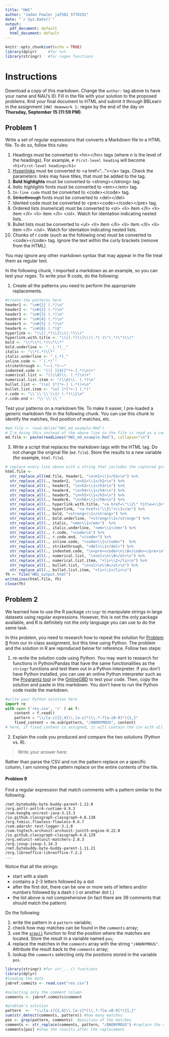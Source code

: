 ```yaml
---
title: "HW1"
author: "Jadon Fowler jaf582 5778191"
date: "`r Sys.Date()`"
output:
  pdf_document: default
  html_document: default
---
```


```r
knitr::opts_chunk$set(echo = TRUE)
library(dplyr)     #for %>%
library(stringr)   #for regex functions
```

# Instructions

Download a copy of this markdown. Change the `author: ` tag above to have your name and NAU's ID. Fill in the file with your solution to the proposed problems. Knit your final document to HTML and submit it through BBLearn in the assignment `[HW] Homework 1:` regex by the end of the day on **Thursday, September 15 (11:59 PM)**.

## Problem 1

Write a set of regular expressions that converts a Markdown file to a HTML file. To do so, follow this rules:

  1. Headings must be converted to \<hn\>\</hn\> tags (where n is the level of the headings). For example, `# First-level heading` will become `<h1>First-level heading</h1>`
  2. [Hyperlinks](http://... "title") must be converted to \<a href="..."\>\<\/a\> tags. Check the parameters: links may have titles, that must be added to the tag.
  3. **Bold** __highlights__ must be converted to \<strong\>\<\/strong\> tag.
  4. *Italic* _highlights_ fonts must be converted to \<em\>\<\/em\> tag.
  5. `In-line code` must be converted to \<code\>\<\/code\> tag.
  6. ~~Strikethrough~~ fonts must be converted to \<del\>\<\/del\>
  7. Idented code must be converted to \<pre\>\<code\>\<\/code\>\<\/pre\> tag.
  8. Ordered lists (numerical) must be converted to \<ol\> \<li\> item \<\/li\> \<li\> item \<\/li\> \<li\> item \<\/li\> \<\/ol\>. Watch for identation indicating nested lists.
  9. Bullet lists must be converted to \<ul\> \<li\> item \<\/li\> \<li\> item \<\/li\> \<li\> item \<\/li\> \<\/ul\>. Watch for identation indicating nested lists.
  10. Chunks of r code (such as the following one) must be converted to \<code\>\<\/code\> tag. Ignore the text within the curly brackets (remove from the HTML).

You may ignore any other markdown syntax that may appear in the file treat them as regular text.

In the following chunk, I imported a markdown as an example, so you can test your regex. To write your R code, do the following:

1. Create all the patterns you need to perform the appropriate replacements.

```r
#create the patterns here
header1 <- "\n#{1} (.*)\n"
header2 <- "\n#{2} (.*)\n"
header3 <- "\n#{3} (.*)\n"
header4 <- "\n#{4} (.*)\n"
header5 <- "\n#{5} (.*)\n"
header6 <- "\n#{6} (.*)$"
hyperlink <- "\\[(.*)\\]\\((.*)\\)"
hyperlink.with.title <- "\\[(.*)\\]\\((.*) (\"(.*)\")\\)"
bold <- "\\*\\*(.*)\\*\\*"
bold.underline <- "__(.*)__"
italic <- "\\*(.*)\\*"
italic.underline <- "_(.*)_"
inline.code <- "`(.*)`"
strikethrough <- "~~(.*)~~"
indented.code <- "(([ ]{4}[^*+-].*)\n)+"
numerical.list <- "((\\d)\\. (.*)\n)+"
numerical.list.item <- "(\\d)\\. (.*)\n"
bullet.list <- "(\n[ ]*[*+-] (.*))+\n"
bullet.list.item <- "\n[ ]*[*+-] (.*)"
r.code <- "\\`\\`\\`\\{r (.*)\\}\n"
r.code.end <- "\\`\\`\\`"
```

Test your patterns on a markdown file. To make it easier, I pre-loaded a generic markdown file in the following chunk. You can use this chunk to identify the matches, find position of matches, etc.

```r
#md.file <- read.delim("HW1_md_example.Rmd")
# I'm doing this instead of the above line so the file is read as a complete string
md.file <- paste(readLines("HW1_md_example.Rmd"), collapse="\n")
```

3. Write a script that replaces the markdown tags with the HTML tag. Do not change the original file (`md.file`). Store the results to a new variable (for example, `html.file`).

```r
# replace every line above with a string that includes the captured groups
html.file <-
  str_replace_all(md.file, header1, "\n<h1>\\1</h1>\n") %>%
  str_replace_all(., header2, "\n<h2>\\1</h2>\n") %>%
  str_replace_all(., header3, "\n<h3>\\1</h3>\n") %>%
  str_replace_all(., header4, "\n<h4>\\1</h4>\n") %>%
  str_replace_all(., header5, "\n<h5>\\1</h5>\n") %>%
  str_replace_all(., header6, "\n<h6>\\1</h6>\n") %>%
  str_replace_all(., hyperlink.with.title, "<a href=\"\\2\" title=\\3>\\1</a>") %>%
  str_replace_all(., hyperlink, "<a href=\"\\2\">\\1</a>") %>%
  str_replace_all(., bold, "<strong>\\1</strong>") %>%
  str_replace_all(., bold.underline, "<strong>\\1</strong>") %>%
  str_replace_all(., italic, "<em>\\1</em>")  %>%
  str_replace_all(., italic.underline, "<em>\\1</em>") %>%
  str_replace_all(., r.code, "<code>\n") %>%
  str_replace_all(., r.code.end, "</code>") %>%
  str_replace_all(., inline.code, "<code>\\1</code>")  %>%
  str_replace_all(., strikethrough, "<del>\\1</del>") %>%
  str_replace_all(., indented.code, "\n<pre><code>\n\\0</code></pre>\n") %>%
  str_replace_all(., numerical.list, "\n<ol>\n\\0</ol>\n") %>%
  str_replace_all(., numerical.list.item, "<li>\\2</li>\n") %>%
  str_replace_all(., bullet.list, "\n<ul>\n\\0</ul>\n") %>%
  str_replace_all(., bullet.list.item, "<li>\\1</li>\n")
fh <- file("HW1_output.html")
writeLines(html.file, fh)
close(fh)
```

## Problem 2

We learned how to use the R package `stringr` to manipulate strings in large datasets using regular expressions. However, this is not the only package available, and R is definitely not the only language you can use to do the same task.

In this problem, you need to research how to repeat the solution for [Problem 9](#problem-9) from our In-class assignment, but this time using Python. The problem and the solution in R are reproduced below for reference. Follow two steps:

1. re-write the solution code using Python. You may want to research for functions in Python/Pandas that have the same functionalities as the `stringr` functions and test them out in a Python interpreter. If you don't have Python installed, you can use an online Python interpreter such as the [Programiz tool](https://www.programiz.com/python-programming/online-compiler/) or the [OnlineGBD](https://www.onlinegdb.com/online_python_interpreter) to test your code. Then, copy the solution and paste in this markdown. You don't have to run the Python code inside the markdown.

```python
#write your Python solution here
import re
with open ('res.csv', 'r' ) as f:
    content = f.read()
    pattern = "\\/[a-z]{2,4}\\.[a-z]*(\\.?-?[a-z0-9]*){1,}"
    fixed_content = re.sub(pattern, "/ANONYMOUS", content)
# here, if fixed_content is assigned, it will contain the csv with all of those package strings replaced with "/ANONYMOUS"
```

2. Explain the code you produced and compare the two solutions (Python vs. R).

> Write your answer here: 

Rather than parse the CSV and run the pattern replace on a specific column, I am
running the pattern replace on the entire contents of the tile.

#### Problem 9 {#problem-9}

Find a regular expression that match comments with a pattern similar to the following:

```
/net.bytebuddy-byte-buddy-parent-1.12.0
/org.antlr-antlr4-runtime-4.9.3
/com.konghq-unirest-java-3.13.3
/io.github.classgraph-classgraph-4.8.130
/org.fxmisc.flowless-flowless-0.6.7
/com.adarshr.test-logger-3.1.0
/com.tngtech.archunit-archunit-junit5-engine-0.22.0
/io.github.classgraph-classgraph-4.8.129
/org.xmlunit-xmlunit-matchers-2.8.3
/org.jsoup-jsoup-1.14.3
/net.bytebuddy-byte-buddy-parent-1.11.21
/org.libreoffice-libreoffice-7.2.2   
...
```

Notice that all the strings:

  - start with a slash
  - contains a 2-3 letters followed by a dot
  - after the first dot, there can be one or more sets of letters and/or numbers followed by a dash (-) or another dot (.)
  - the list above is not comprehensive (in fact there are 39 comments that should match the pattern)

Do the following:

  1. write the pattern in a `pattern` variable;
  2. check how may matches can be found in the `comments` array;
  3. use the [`grep()`](https://www.rdocumentation.org/packages/base/versions/3.6.2/topics/grep) function to find the position where the matches are located. Store the result in a variable named `pos`;
  3. replace the matches in the `comments` array with the string `"/ANONYMOUS"`. Attribute the result back to the `comments` array;
  4. lookup the `comments` selecting only the positions stored in the variable `pos`.
  
```r
library(stringr) #for str_...() functions
library(dplyr)
#loading the data
jabref.commits <- read.csv("res.csv")

#selecting only the comment column
comments <- jabref.commits$comment

#problem's solution
pattern  <-  "\\/[a-z]{2,4}\\.[a-z]*(\\.?-?[a-z0-9]*){1,}"
sum(str_detect(comments, pattern)) #how many matches
pos <- grep(pattern, comments)  #position of the matches
comments <- str_replace(comments, pattern, "/ANONYMOUS") #replace the matches
comments[pos] #show the results after the replacement
```
